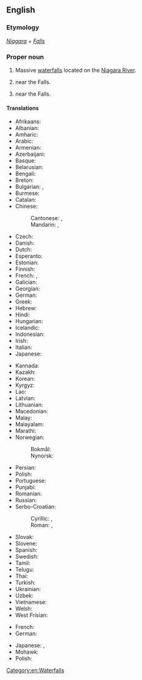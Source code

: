 ==English==
{{wikipedia}}

===Etymology===
''[[Niagara]]'' + ''[[falls|Falls]]''

===Proper noun===
{{en-proper noun|head=[[Niagara]] [[falls|Falls]]}}

# Massive [[waterfall]]s located on the [[Niagara River]].
# {{place|en|city|s/New York}} near the Falls.
# {{place|en|city|p/Ontario}} near the Falls.

====Translations====
{{trans-top|waterfalls}}
* Afrikaans: {{t|af|Niagara-waterval}}
* Albanian: {{t|sq|Ujëvarat e Niagarës}}
* Amharic: {{t|am|ናያግራ ፏፏቴዎች}}
* Arabic: {{t|ar|شلالات نياجارا|m-p|tr=šalālāt nīāǧārā}}
* Armenian: {{t|hy|Նիագարայի ջրվեժ}}
* Azerbaijani: {{t|az|Niaqara şəlaləsi}}
* Basque: {{t|eu|Niagarako ur-jauziak|p}}
* Belarusian: {{t|be|Ніягарскі вадаспад|m}}
* Bengali: {{t|bn|নায়াগ্রা জলপ্রপাত}}
* Breton: {{t|br|Lammoù-dour an Niagara}}
* Bulgarian: {{t|bg|Ниагарски водопад|m}}, {{t|bg|Ниагара|f}}
* Burmese: {{t|my|နိုင်အာဂရာ ရေတံခွန်}}
* Catalan: {{t|ca|cascades del Niàgara|f-p}}
* Chinese:
*: Cantonese: {{t|yue|尼亞加拉瀑布}}, {{t|yue|尼亚加拉瀑布|tr=nei4 aa3 gaa1 laai1 buk6 bou3}}
*: Mandarin: {{t+|cmn|尼亞加拉瀑布}}, {{t+|cmn|尼亚加拉瀑布|tr=Níyàjiālā Pùbù}}
* Czech: {{t|cs|Niagarské vodopády|m-p}}
* Danish: {{t|da|Niagaravandfaldene|c-p}}
* Dutch: {{t|nl|Niagarawatervallen|p}}
* Esperanto: {{t|eo|Niagara Akvofalaro}}
* Estonian: {{t|et|Niagara juka}}
* Finnish: {{t|fi|[[Niagaran]] [[putoukset]]|p}}
* French: {{t|fr|chutes du Niagara|f-p}}, {{t|fr|chutes Niagara|f-p}}
* Galician: {{t|gl|Cataratas do Niágara|f-p}}
* Georgian: {{t|ka|ნიაგარის ჩანჩქერი}}
* German: {{t+|de|Niagarafälle|m-p}}
* Greek: {{t|el|Καταρράκτες του Νιαγάρα|f-p}}
* Hebrew: {{t|he|מפלי ניאגרה|m-p|tr=mapali niágarah}}
* Hindi: {{t|hi|नायाग्रा जल प्रपात}}
* Hungarian: {{t|hu|Niagara-vízesés|p}}
* Icelandic: {{t|is|Níagara-fossar|m-p}}
* Indonesian: {{t|id|Air Terjun Niagara}}
* Irish: {{t|ga|Eas Niagara|m}}
* Italian: {{t|it|cascate del Niagara|f-p}}
* Japanese: {{t|ja|ナイアガラの滝|tr=naiagaranotaki}}
{{trans-mid}}
* Kannada: {{t|kn|ನಯಾಗರ ಜಲಪಾತ}}
* Kazakh: {{t|kk|Ниагара сарқырамасы}}
* Korean: {{t|ko|나이아가라 폭포}}
* Kyrgyz: {{t|ky|Ниагара шаркыратмасы}}
* Lao: {{t|lo|ນ້ຳຕົກຕາດນີອາກາລາ}}
* Latvian: {{t|lv|Niagāras ūdenskritums|f-p}}
* Lithuanian: {{t|lt|Niagaros krioklys|m}}
* Macedonian: {{t|mk|Нијагарски Водопади|m-p}}
* Malay: {{t|ms|Air Terjun Niagara}}
* Malayalam: {{t|ml|നയാഗ്ര വെള്ളച്ചാട്ടം}}
* Marathi: {{t|mr|नायगारा धबधबा}}
* Norwegian:
*: Bokmål: {{t|nb|Niagarafallene|m-p}}
*: Nynorsk: {{t|nn|Niagarafalla|m-p}}
* Persian: {{t|fa|آبشارهای نیاگارا|tr=âbšâr-hâ niâgârâ}}
* Polish: {{t+|pl|Niagara|f}}
* Portuguese: {{t|pt|Cataratas do Niágara|f-p}}
* Punjabi: {{t|pa|ਨਿਆਗਰਾ ਝਰਨਾ}}
* Romanian: {{t|ro|Cascada Niagara|f}}
* Russian: {{t|ru|Ниага́рский водопа́д|m}}
* Serbo-Croatian: 
*: Cyrillic: {{t|sh|Нијагарини водопади|m-p}}, {{t|sh|Слапови Ниагаре|m-p}}
*: Roman: {{t|sh|Nijagarini vodopadi|m-p}}, {{t|sh|Slapovi Niagare|m-p}}
* Slovak: {{t|sk|Niagarské vodopády|m-p}}
* Slovene: {{t|sl|Niagarski slapovi|m-p}}
* Spanish: {{t|es|cataratas del Niágara|f-p}}
* Swedish: {{t|sv|Niagarafallen|c-p}}
* Tamil: {{t|ta|நயாகரா அருவி}}
* Telugu: {{t|te|నయాగరా జలపాతం}}
* Thai: {{t|th|น้ำตกไนแอการา|tr=náam-dtòk nai-ee-gaa-raa}}
* Turkish: {{t|tr|Niagara Şelaleleri|p}}
* Ukrainian: {{t|uk|Ніага́рський водоспа́д|m}}
* Uzbek: {{t|uz|Niagara sharsharasi}}
* Vietnamese: {{t|vi|thác Niagara}}
* Welsh: {{t|cy|Rhaeadr Niagara|f}}
* West Frisian: {{t|fy|Niagarawetterfal}}
{{trans-bottom}}
{{trans-top|a city}}
* French: {{t|fr|Niagara Falls|f}}
* German: {{t|de|Niagara Falls|n}}
{{trans-mid}}
* Japanese: {{t|ja|ナイアガラ・フォールズ|tr=naiagara fōruzu}}, {{t|ja|ナイアガラフォールズ|tr=naiagarafōruzu}}
* Mohawk: {{t|moh|Tkaniá:taren’s}}
* Polish: {{t+|pl|Niagara Falls|n}}
{{trans-bottom}}

[[Category:en:Waterfalls]]
